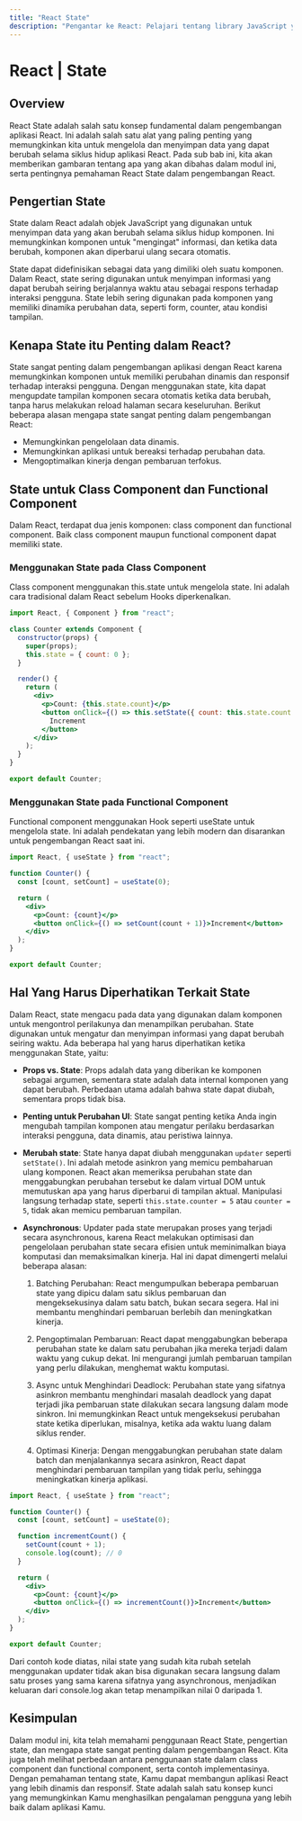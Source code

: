 ```yaml
---
title: "React State"
description: "Pengantar ke React: Pelajari tentang library JavaScript yang populer untuk membuat antarmuka pengguna yang interaktif dan responsif."
---
```


# React | State

## Overview

React State adalah salah satu konsep fundamental dalam pengembangan aplikasi React. Ini adalah salah satu alat yang paling penting yang memungkinkan kita untuk mengelola dan menyimpan data yang dapat berubah selama siklus hidup aplikasi React. Pada sub bab ini, kita akan memberikan gambaran tentang apa yang akan dibahas dalam modul ini, serta pentingnya pemahaman React State dalam pengembangan React.

## Pengertian State

State dalam React adalah objek JavaScript yang digunakan untuk menyimpan data yang akan berubah selama siklus hidup komponen. Ini memungkinkan komponen untuk "mengingat" informasi, dan ketika data berubah, komponen akan diperbarui ulang secara otomatis.

State dapat didefinisikan sebagai data yang dimiliki oleh suatu komponen. Dalam React, state sering digunakan untuk menyimpan informasi yang dapat berubah seiring berjalannya waktu atau sebagai respons terhadap interaksi pengguna. State lebih sering digunakan pada komponen yang memiliki dinamika perubahan data, seperti form, counter, atau kondisi tampilan.

## Kenapa State itu Penting dalam React?

State sangat penting dalam pengembangan aplikasi dengan React karena memungkinkan komponen untuk memiliki perubahan dinamis dan responsif terhadap interaksi pengguna. Dengan menggunakan state, kita dapat mengupdate tampilan komponen secara otomatis ketika data berubah, tanpa harus melakukan reload halaman secara keseluruhan. Berikut beberapa alasan mengapa state sangat penting dalam pengembangan React:

- Memungkinkan pengelolaan data dinamis.
- Memungkinkan aplikasi untuk bereaksi terhadap perubahan data.
- Mengoptimalkan kinerja dengan pembaruan terfokus.

## State untuk Class Component dan Functional Component

Dalam React, terdapat dua jenis komponen: class component dan functional component. Baik class component maupun functional component dapat memiliki state.

### Menggunakan State pada Class Component

Class component menggunakan this.state untuk mengelola state. Ini adalah cara tradisional dalam React sebelum Hooks diperkenalkan.

```jsx copy
import React, { Component } from "react";

class Counter extends Component {
  constructor(props) {
    super(props);
    this.state = { count: 0 };
  }

  render() {
    return (
      <div>
        <p>Count: {this.state.count}</p>
        <button onClick={() => this.setState({ count: this.state.count + 1 })}>
          Increment
        </button>
      </div>
    );
  }
}

export default Counter;
```

### Menggunakan State pada Functional Component

Functional component menggunakan Hook seperti useState untuk mengelola state. Ini adalah pendekatan yang lebih modern dan disarankan untuk pengembangan React saat ini.

```jsx copy
import React, { useState } from "react";

function Counter() {
  const [count, setCount] = useState(0);

  return (
    <div>
      <p>Count: {count}</p>
      <button onClick={() => setCount(count + 1)}>Increment</button>
    </div>
  );
}

export default Counter;
```

## Hal Yang Harus Diperhatikan Terkait State

Dalam React, state mengacu pada data yang digunakan dalam komponen untuk mengontrol perilakunya dan menampilkan perubahan. State digunakan untuk mengatur dan menyimpan informasi yang dapat berubah seiring waktu. Ada beberapa hal yang harus diperhatikan ketika menggunakan State, yaitu:

- **Props vs. State**: Props adalah data yang diberikan ke komponen sebagai argumen, sementara state adalah data internal komponen yang dapat berubah. Perbedaan utama adalah bahwa state dapat diubah, sementara props tidak bisa.

- **Penting untuk Perubahan UI**: State sangat penting ketika Anda ingin mengubah tampilan komponen atau mengatur perilaku berdasarkan interaksi pengguna, data dinamis, atau peristiwa lainnya.

- **Merubah state**: State hanya dapat diubah menggunakan `updater` seperti `setState()`. Ini adalah metode asinkron yang memicu pembaharuan ulang komponen. React akan memeriksa perubahan state dan menggabungkan perubahan tersebut ke dalam virtual DOM untuk memutuskan apa yang harus diperbarui di tampilan aktual. Manipulasi langsung terhadap state, seperti `this.state.counter = 5` atau `counter = 5`, tidak akan memicu pembaruan tampilan.

- **Asynchronous**: Updater pada state merupakan proses yang terjadi secara asynchronous, karena React melakukan optimisasi dan pengelolaan perubahan state secara efisien untuk meminimalkan biaya komputasi dan memaksimalkan kinerja. Hal ini dapat dimengerti melalui beberapa alasan:

  1.  Batching Perubahan: React mengumpulkan beberapa pembaruan state yang dipicu dalam satu siklus pembaruan dan mengeksekusinya dalam satu batch, bukan secara segera. Hal ini membantu menghindari pembaruan berlebih dan meningkatkan kinerja.

  2.  Pengoptimalan Pembaruan: React dapat menggabungkan beberapa perubahan state ke dalam satu perubahan jika mereka terjadi dalam waktu yang cukup dekat. Ini mengurangi jumlah pembaruan tampilan yang perlu dilakukan, menghemat waktu komputasi.

  3.  Async untuk Menghindari Deadlock: Perubahan state yang sifatnya asinkron membantu menghindari masalah deadlock yang dapat terjadi jika pembaruan state dilakukan secara langsung dalam mode sinkron. Ini memungkinkan React untuk mengeksekusi perubahan state ketika diperlukan, misalnya, ketika ada waktu luang dalam siklus render.

  4.  Optimasi Kinerja: Dengan menggabungkan perubahan state dalam batch dan menjalankannya secara asinkron, React dapat menghindari pembaruan tampilan yang tidak perlu, sehingga meningkatkan kinerja aplikasi.

```jsx copy
import React, { useState } from "react";

function Counter() {
  const [count, setCount] = useState(0);

  function incrementCount() {
    setCount(count + 1);
    console.log(count); // 0
  }

  return (
    <div>
      <p>Count: {count}</p>
      <button onClick={() => incrementCount()}>Increment</button>
    </div>
  );
}

export default Counter;
```

Dari contoh kode diatas, nilai state yang sudah kita rubah setelah menggunakan updater tidak akan bisa digunakan secara langsung dalam satu proses yang sama karena sifatnya yang asynchronous, menjadikan keluaran dari console.log akan tetap menampilkan nilai 0 daripada 1.

## Kesimpulan

Dalam modul ini, kita telah memahami penggunaan React State, pengertian state, dan mengapa state sangat penting dalam pengembangan React. Kita juga telah melihat perbedaan antara penggunaan state dalam class component dan functional component, serta contoh implementasinya. Dengan pemahaman tentang state, Kamu dapat membangun aplikasi React yang lebih dinamis dan responsif. State adalah salah satu konsep kunci yang memungkinkan Kamu menghasilkan pengalaman pengguna yang lebih baik dalam aplikasi Kamu.
